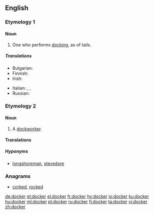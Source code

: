 ==English==

===Etymology 1===
{{suffix|dock|er|gloss1=cut off}}

====Noun====
{{en-noun}}

# One who performs [[docking]], as of tails.

=====Translations=====
{{trans-top|one who performs docking}}
* Bulgarian: {{t|bg|докер|m}}
* Finnish: {{t+|fi|ahtaaja}}
* Irish: {{t|ga|dugaire|m}}
{{trans-mid}}
* Italian: {{t|it|portuale|m}}, {{t|it|scaricatore|m}}, {{t|it|scaricatore di porto|m}}
* Russian: {{t+|ru|докер|m|tr=dóker|sc=Cyrl}}
{{trans-bottom}}

===Etymology 2===
{{suffix|dock|er|gloss1=wharf}}

====Noun====
{{en-noun}}

# A [[dockworker]].

====Translations====
{{trans-see|dockworker|dockworker}}

=====Hyponyms=====
* [[longshoreman]], [[stevedore]]

===Anagrams===
* [[corked#English|corked]], [[rocked#English|rocked]]

[[de:docker]]
[[et:docker]]
[[el:docker]]
[[fr:docker]]
[[hy:docker]]
[[io:docker]]
[[ku:docker]]
[[hu:docker]]
[[ml:docker]]
[[pl:docker]]
[[ru:docker]]
[[fi:docker]]
[[ta:docker]]
[[vi:docker]]
[[zh:docker]]